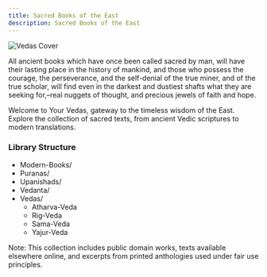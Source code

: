 ```yaml
---
title: Sacred Books of the East
description: Sacred Books of the East
---
```



![Vedas Cover](../../assets/vedas-cover.png)

All ancient books which have once been called sacred by man, will have their lasting place in the history of mankind, and those who possess the courage, the perseverance, and the self-denial of the true miner, and of the true scholar, will find even in the darkest and dustiest shafts what they are seeking for,–real nuggets of thought, and precious jewels of faith and hope.

Welcome to Your Vedas, gateway to the timeless wisdom of the East. Explore the collection of sacred texts, from ancient Vedic scriptures to modern translations.

### Library Structure

<FileTree>

- Modern-Books/
- Puranas/
- Upanishads/
- Vedanta/
- Vedas/
  - Atharva-Veda
  - Rig-Veda
  - Sama-Veda
  - Yajur-Veda

</FileTree>

Note: This collection includes public domain works, texts available elsewhere online, and excerpts from printed anthologies used under fair use principles.